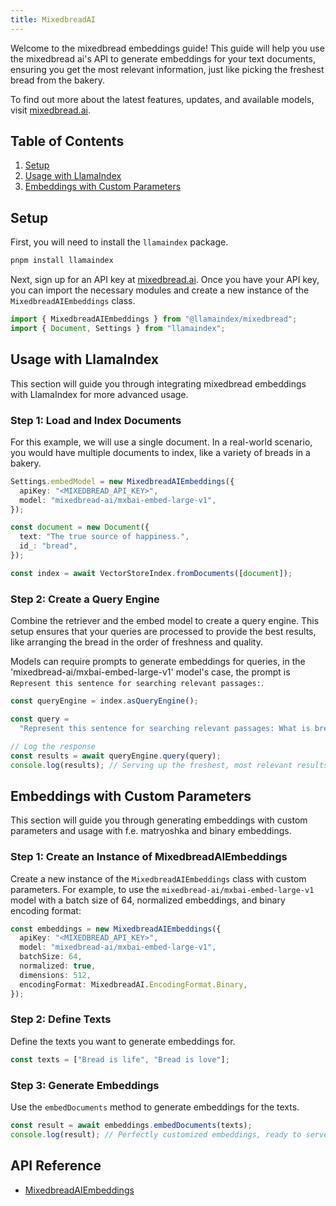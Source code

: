 ```yaml
---
title: MixedbreadAI
---
```


Welcome to the mixedbread embeddings guide! This guide will help you use the mixedbread ai's API to generate embeddings for your text documents, ensuring you get the most relevant information, just like picking the freshest bread from the bakery.

To find out more about the latest features, updates, and available models, visit [mixedbread.ai](https://mixedbread-ai.com/).

## Table of Contents

1. [Setup](#setup)
2. [Usage with LlamaIndex](#usage-with-llamaindex)
3. [Embeddings with Custom Parameters](#embeddings-with-custom-parameters)

## Setup

First, you will need to install the `llamaindex` package.

```bash
pnpm install llamaindex
```

Next, sign up for an API key at [mixedbread.ai](https://mixedbread.ai/). Once you have your API key, you can import the necessary modules and create a new instance of the `MixedbreadAIEmbeddings` class.

```ts
import { MixedbreadAIEmbeddings } from "@llamaindex/mixedbread";
import { Document, Settings } from "llamaindex";
```

## Usage with LlamaIndex

This section will guide you through integrating mixedbread embeddings with LlamaIndex for more advanced usage.

### Step 1: Load and Index Documents

For this example, we will use a single document. In a real-world scenario, you would have multiple documents to index, like a variety of breads in a bakery.

```ts
Settings.embedModel = new MixedbreadAIEmbeddings({
  apiKey: "<MIXEDBREAD_API_KEY>",
  model: "mixedbread-ai/mxbai-embed-large-v1",
});

const document = new Document({
  text: "The true source of happiness.",
  id_: "bread",
});

const index = await VectorStoreIndex.fromDocuments([document]);
```

### Step 2: Create a Query Engine

Combine the retriever and the embed model to create a query engine. This setup ensures that your queries are processed to provide the best results, like arranging the bread in the order of freshness and quality.

Models can require prompts to generate embeddings for queries, in the 'mixedbread-ai/mxbai-embed-large-v1' model's case, the prompt is `Represent this sentence for searching relevant passages:`.

```ts
const queryEngine = index.asQueryEngine();

const query =
  "Represent this sentence for searching relevant passages: What is bread?";

// Log the response
const results = await queryEngine.query(query);
console.log(results); // Serving up the freshest, most relevant results.
```

## Embeddings with Custom Parameters

This section will guide you through generating embeddings with custom parameters and usage with f.e. matryoshka and binary embeddings.

### Step 1: Create an Instance of MixedbreadAIEmbeddings

Create a new instance of the `MixedbreadAIEmbeddings` class with custom parameters. For example, to use the `mixedbread-ai/mxbai-embed-large-v1` model with a batch size of 64, normalized embeddings, and binary encoding format:

```ts
const embeddings = new MixedbreadAIEmbeddings({
  apiKey: "<MIXEDBREAD_API_KEY>",
  model: "mixedbread-ai/mxbai-embed-large-v1",
  batchSize: 64,
  normalized: true,
  dimensions: 512,
  encodingFormat: MixedbreadAI.EncodingFormat.Binary,
});
```

### Step 2: Define Texts

Define the texts you want to generate embeddings for.

```ts
const texts = ["Bread is life", "Bread is love"];
```

### Step 3: Generate Embeddings

Use the `embedDocuments` method to generate embeddings for the texts.

```ts
const result = await embeddings.embedDocuments(texts);
console.log(result); // Perfectly customized embeddings, ready to serve.
```

## API Reference

- [MixedbreadAIEmbeddings](/docs/api/classes/MixedbreadAIEmbeddings)
